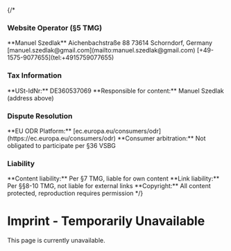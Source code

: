 {/*
### Website Operator (§5 TMG)

<Card>
  **Manuel Szedlak**  
  Aichenbachstraße 88  
  73614 Schorndorf, Germany  
  [manuel.szedlak@gmail.com](mailto:manuel.szedlak@gmail.com)  
  [+49-1575-9077655](tel:+4915759077655)
</Card>

### Tax Information

<Card>
  **USt-IdNr:** DE360537069  
  **Responsible for content:** Manuel Szedlak (address above)
</Card>

### Dispute Resolution

<Card>
  **EU ODR Platform:** [ec.europa.eu/consumers/odr](https://ec.europa.eu/consumers/odr)  
  **Consumer arbitration:** Not obligated to participate per §36 VSBG
</Card>

### Liability

<Card>
  **Content liability:** Per §7 TMG, liable for own content  
  **Link liability:** Per §§8-10 TMG, not liable for external links  
  **Copyright:** All content protected, reproduction requires permission
</Card>
*/}

# Imprint - Temporarily Unavailable

This page is currently unavailable.